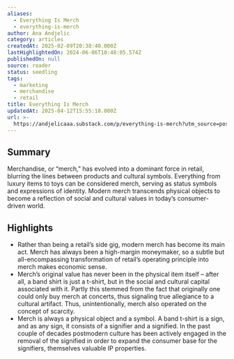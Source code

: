 ```yaml
---
aliases:
  - Everything Is Merch
  - everything-is-merch
author: Ana Andjelic
category: articles
createdAt: 2025-02-09T20:38:40.000Z
lastHighlightedOn: 2024-06-06T10:48:05.574Z
publishedOn: null
source: reader
status: seedling
tags:
  - marketing
  - merchandise
  - retail
title: Everything Is Merch
updatedAt: 2025-04-12T15:55:18.000Z
url: >-
  https://andjelicaaa.substack.com/p/everything-is-merch?utm_source=post-email-title&publication_id=18831&post_id=145071092&utm_campaign=email-post-title&isFreemail=false&r=og9hp&triedRedirect=true&utm_medium=email
---
```

## Summary

Merchandise, or “merch,” has evolved into a dominant force in retail, blurring the lines between products and cultural symbols. Everything from luxury items to toys can be considered merch, serving as status symbols and expressions of identity. Modern merch transcends physical objects to become a reflection of social and cultural values in today’s consumer-driven world.

## Highlights

- Rather than being a retail’s side gig, modern merch has become its main act. Merch has always been a high-margin moneymaker, so a subtle but all-encompassing transformation of retail’s operating principle into merch makes economic sense.
- Merch’s original value has never been in the physical item itself – after all, a band shirt is just a t-shirt, but in the social and cultural capital associated with it. Partly this stemmed from the fact that originally one could only buy merch at concerts, thus signaling true allegiance to a cultural artifact. Thus, unintentionally, merch also operated on the concept of scarcity.
- Merch is always a physical object and a symbol. A band t-shirt is a sign, and as any sign, it consists of a signifier and a signified. In the past couple of decades postmodern culture has been actively engaged in the removal of the signified in order to expand the consumer base for the signifiers, themselves valuable IP properties.
